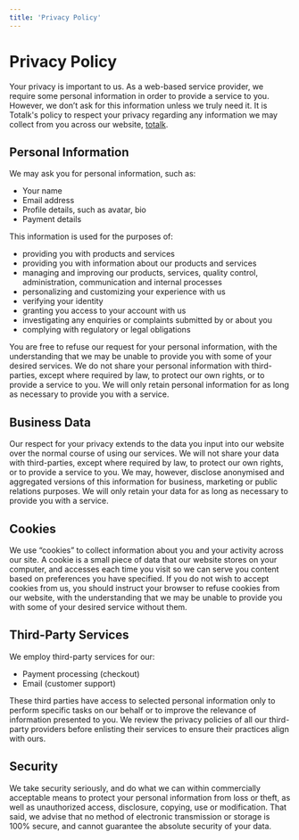```yaml
---
title: 'Privacy Policy'
---
```


# Privacy Policy

Your privacy is important to us. As a web-based service provider, we require some personal information in order to provide a service to you. However, we don’t ask for this information unless we truly need it. It is Totalk's policy to respect your privacy regarding any information we may collect from you across our website,
[totalk](/).

## Personal Information

We may ask you for personal information, such as:

- Your name
- Email address
- Profile details, such as avatar, bio
- Payment details

This information is used for the purposes of:

- providing you with products and services
- providing you with information about our products and services
- managing and improving our products, services, quality control, administration, communication and internal processes
- personalizing and customizing your experience with us
- verifying your identity
- granting you access to your account with us
- investigating any enquiries or complaints submitted by or about you
- complying with regulatory or legal obligations

You are free to refuse our request for your personal information, with the
understanding that we may be unable to provide you with some of your desired services.
We do not share your personal information with third-parties, except where required by law, to protect our own rights, or to provide a service to you. We will only retain personal information for as long as necessary to provide you with a service.

## Business Data

Our respect for your privacy extends to the data you input into our website over the normal course of using our services. We will not share your data with third-parties, except where required by law, to protect our own rights, or to provide a service to you. We may, however, disclose anonymised and aggregated versions of this information for business, marketing or public relations purposes. We will only retain your data for as long as necessary to provide you with a service.

## Cookies

We use “cookies” to collect information about you and your activity across our site. A cookie is a small piece of data that our website stores on your computer, and accesses each time you visit so we can serve you content based on preferences you have specified. If you do not wish to accept cookies from us, you should instruct your browser to refuse cookies from our website, with the understanding that we may be unable to provide you with some of your desired service without them.

## Third-Party Services

We employ third-party services for our:

- Payment processing (checkout)
- Email (customer support)

These third parties have access to selected personal information only to perform specific tasks on our behalf or to improve the relevance of information presented to you. We review the privacy policies of all our third-party providers before enlisting their services to ensure their practices align with ours.

## Security

We take security seriously, and do what we can within commercially acceptable means to protect your personal information from loss or theft, as well as unauthorized access, disclosure, copying, use or modification. That said, we advise that no method of electronic transmission or storage is 100% secure, and cannot guarantee the absolute security of your data.
